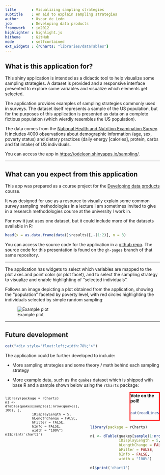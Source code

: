 ```yaml
---
title       : Visualizing sampling strategies
subtitle    : An aid to explain sampling strategies
author      : Oscar de León
job         : Developing data products
framework   : io2012
highlighter : highlight.js
hitheme     : GitHub 
mode        : selfcontained
ext_widgets : {rCharts: "libraries/dataTables"}
---
```


## What is this application for?

This shiny application is intended as a didactic tool to help visualize some sampling strategies. A dataset is provided and a responsive interface presented to explore some variables and visualize which elements get selected.

The application provides examples of sampling strategies commonly used in surveys. The dataset itself represents a sample of the US population, but for the purposes of this application is presented as data on a complete fictious population (which wierdly resembles the US population).

The data comes from the [National Health and Nutrition Examination Survey](http://wwwn.cdc.gov/nchs/nhanes/search/nhanes11_12.aspx). It includes 4000 observations about demographic information (age, sex, poverty status) and dietary practices (daily energy [calories], protein, carbs and fat intake) of US individuals.

You can access the app in [https://odeleon.shinyapps.io/sampling/](https://odeleon.shinyapps.io/sampling/).

---

## What can you expect from this application

This app was prepared as a course project for the [Developing data products](https://www.coursera.org/course/devdataprod) course.

It was designed for use as a resource to visually explain some common survey sampling methodologies in a lecture I am sometimes invited to give in a research methodologies course at the university I work in.

For now it just uses one dataset, but it could include more of the datasets available in R:

```r
head(x = as.data.frame(data()$results)[,-(1:2)], n = 3)
```


You can access the source code for the application in a [github repo](https://github.com/odeleongt/sampling_shinyapp). The source code for this presentation is found on the `gh-pages` branch of that same repository.


---

The application has widgets to select which variables are mapped to the plot axes and point color (or plot facet), and to select the sampling strategy to visualize and enable highlighting of "selected individuals".

Follows an image depicting a plot obtained from the application, showing the "population" faceted by poverty level, with red circles highlighting the individuals selected by simple random sampling:

![Example plot](./content/example.png)

---

## Future development

```r
cat("<div style='float:left;width:78%;'>")
```


<p>The application could be further developed to include:</p>

<ul>
<li><p>More sampling strategies and some theory / math behind each sampling strategy</p></li>
<li><p>More example data, such as the <code>quakes</code> dataset which is shipped with base R and a sample shown below using the <code>rCharts</code> package:</p></li>
</ul>

</div>
<div style='float:right;width:18.5%;border:3px solid red;'>
<b>Vote on the poll!</b><div style='height:10px'></div>

```r
cat(readLines(con = "content/poll.html"))
```

</div>


</div>
<div style='float:left;width:51%;'>

<pre><code style='font-size: 80%;'>library(package = rCharts)
n1 &lt;- dTable(quakes[sample(1:nrow(quakes), 100), ],
             iDisplayLength = 5,
             bLengthChange = FALSE,
             bFilter = FALSE,
             bInfo = FALSE,
             width = &quot;100%&quot;)
n1$print(&#39;chart1&#39;)
</code></pre>
</div>
<div style='float:right;width:45%;'>

```r
library(package = rCharts)

n1 <- dTable(quakes[sample(1:nrow(quakes), 100), ],
             iDisplayLength = 5,
             bLengthChange = FALSE,
             bFilter = FALSE,
             bInfo = FALSE,
             width = "100%")
```

```r
n1$print('chart1')
```


